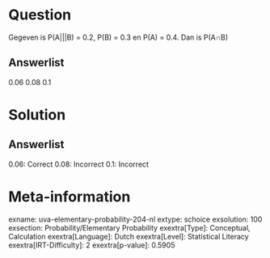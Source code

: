 Question
========

Gegeven is P(A\|\|\|B) = 0.2, P(B) = 0.3 en P(A) = 0.4. Dan is P(A∩B)

Answerlist
----------

0.06
0.08
0.1

Solution
========

Answerlist
----------

0.06: Correct
0.08: Incorrect
0.1: Incorrect

Meta-information
================
exname: uva-elementary-probability-204-nl
extype: schoice
exsolution: 100
exsection: Probability/Elementary Probability
exextra[Type]: Conceptual, Calculation
exextra[Language]: Dutch
exextra[Level]: Statistical Literacy
exextra[IRT-Difficulty]: 2
exextra[p-value]: 0.5905
